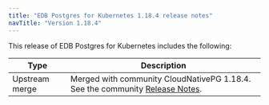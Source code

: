 ```yaml
---
title: "EDB Postgres for Kubernetes 1.18.4 release notes"
navTitle: "Version 1.18.4"
---
```


This release of EDB Postgres for Kubernetes includes the following:

|      Type      |                                                                                  Description                                                                                   |
| -------------- | ------------------------------------------------------------------------------------------------------------------------------------------------------------------------------ |
| Upstream merge | Merged with community CloudNativePG 1.18.4. See the community [Release Notes](https://cloudnative-pg.io/documentation/1.18/release_notes/v1.18/).                                    |
